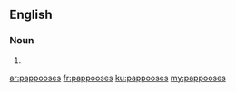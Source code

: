 ==English==

===Noun===
{{head|en|noun plural form}}

# {{plural of|pappoose|lang=en}}

[[ar:pappooses]]
[[fr:pappooses]]
[[ku:pappooses]]
[[my:pappooses]]
